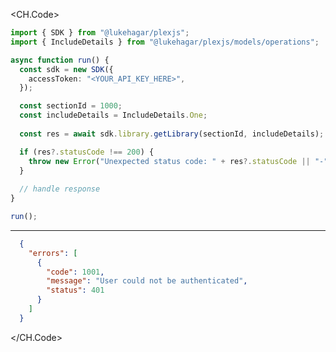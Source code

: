 
<CH.Code>
```typescript GetLibrary.ts
import { SDK } from "@lukehagar/plexjs";
import { IncludeDetails } from "@lukehagar/plexjs/models/operations";

async function run() {
  const sdk = new SDK({
    accessToken: "<YOUR_API_KEY_HERE>",
  });

  const sectionId = 1000;
  const includeDetails = IncludeDetails.One;
  
  const res = await sdk.library.getLibrary(sectionId, includeDetails);

  if (res?.statusCode !== 200) {
    throw new Error("Unexpected status code: " + res?.statusCode || "-");
  }
  
  // handle response
}

run();
```
---

```json Example Response
  {
    "errors": [
      {
        "code": 1001,
        "message": "User could not be authenticated",
        "status": 401
      }
    ]
  }
```
</CH.Code>
